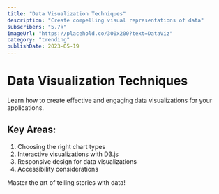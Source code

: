 ```yaml
---
title: "Data Visualization Techniques"
description: "Create compelling visual representations of data"
subscribers: "5.7k"
imageUrl: "https://placehold.co/300x200?text=DataViz"
category: "trending"
publishDate: 2023-05-19
---
```


# Data Visualization Techniques

Learn how to create effective and engaging data visualizations for your applications.

## Key Areas:

1. Choosing the right chart types
2. Interactive visualizations with D3.js
3. Responsive design for data visualizations
4. Accessibility considerations

Master the art of telling stories with data!
